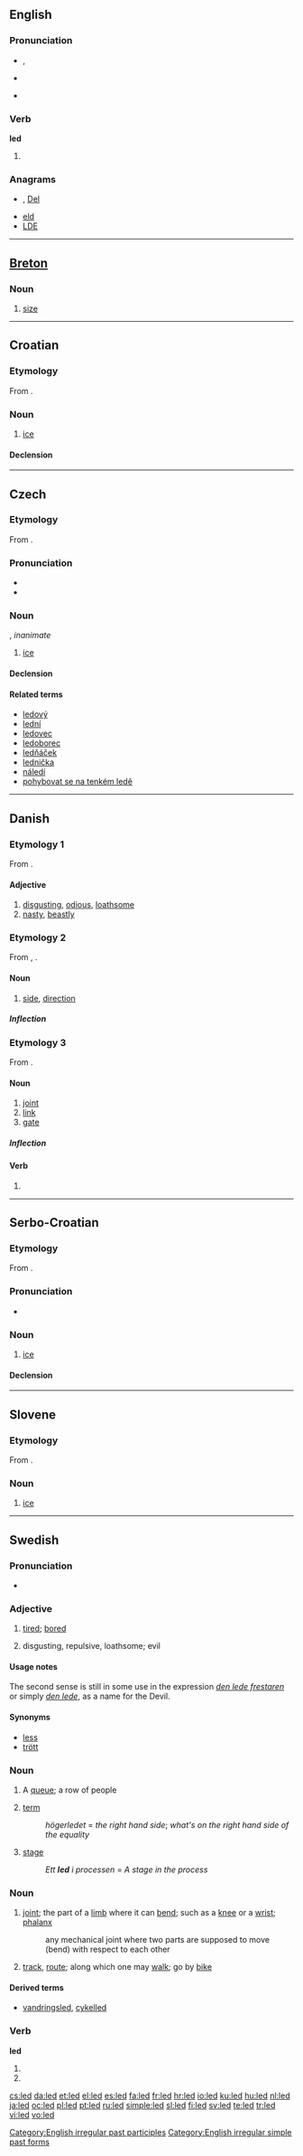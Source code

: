 {{also|LED}}
==English==

{{rank|natural|laid|cold|518|led|low|American|bad}}

===Pronunciation===
* {{IPA|/'lεd/}}, {{SAMPA|/"lEd/}}
* {{audio|en-us-led.ogg|Audio (US)}}
*: {{rhymes|ɛd}}
* {{homophones|lead}}

===Verb===
'''led'''

# {{past of|[[lead#Verb 2|lead]]}}

===Anagrams===
* {{alphagram|[[del#English|del]]}} , [[Del#English|Del]]
* [[eld#English|eld]]
* [[LDE#English|LDE]]

[[Category:English irregular past participles]]
[[Category:English irregular simple past forms]]

----

==[[Breton]]==

===Noun===
{{infl|br|noun|g=m}}

# [[size]]

----

==Croatian==

===Etymology===
From {{proto|Slavic|ledъ|lang=hr}}.

===Noun===
{{infl|hr|noun|g=m|head=lȇd}}

# [[ice]]

====Declension====
{{hr-decl-noun
|lȇd|lȅdovi
|lȅda|ledova
|ledu|ledovima
|led|ledove
|ledu|ledovi
|ledu|ledovima
|ledom|ledovima
}}

----

==Czech==

===Etymology===
From {{proto|Slavic|ledъ|lang=cs}}.

===Pronunciation===
* {{audio|Cs-led.ogg|audio}}
* {{IPA|/lɛt/|lang=ces}}

===Noun===
{{cs-noun|g=m}}, ''inanimate''

# [[ice]]

====Declension====
{{cs-decl-noun-auto|mi|l|e|d}}

====Related terms====
* [[ledový]] {{m}}
* [[lední]] {{m}}
* [[ledovec]] {{m}}
* [[ledoborec]] {{m}}
* [[ledňáček]] {{m}}
* [[lednička]] {{f}}
* [[náledí]] {{n}}
* [[pohybovat se na tenkém ledě]]

----

==Danish==

===Etymology 1===

From {{etyl|non|da}} {{term|leiðr||uncomfortable, tired|lang=non}}.

====Adjective====
{{infl|da|adjective|neuter|ledt|definite and plural|lede|comparative|ledere|superlative|ledest}}

# [[disgusting]], [[odious]], [[loathsome]]
# [[nasty]], [[beastly]]

===Etymology 2===

From {{etyl|non|da}} {{term|leið||road, direction|lang=non}}, {{term|hlið||side|lang=non}}.

====Noun====
{{da-noun|stem=ledd|en|er}}

# [[side]], [[direction]]

=====Inflection=====
{{da-noun-infl|stem=ledd|en|er}}

===Etymology 3===

From {{etyl|non|da}} {{term|liðr|lang=non}}.

====Noun====
{{da-noun|stem=ledd|et}}

# [[joint]]
# [[link]]
# [[gate]]

=====Inflection=====
{{da-noun-infl|stem=ledd|et}}

====Verb====
{{infl|da|verb form}}

# {{form of|past|lide|lang=Danish}}

----

==Serbo-Croatian==

===Etymology===
From {{proto|Slavic|ledъ|lang=sh}}.

===Pronunciation===
* {{IPA|/lêːd/|lang=sh}}

===Noun===
{{sh-noun|g=m|head=lȇd|r|лед|ле̑д}}

# [[ice]]

====Declension====
{{sh-decl-noun
|lȇd|lȅdovi
|lȅda|ledova
|ledu|ledovima
|led|ledove
|ledu|ledovi
|ledu|ledovima
|ledom|ledovima
}}

----

==Slovene==

===Etymology===
From {{proto|Slavic|ledъ|lang=sl}}.

===Noun===
{{infl|sl|noun|g=m}}

# [[ice]]

----

==Swedish==

===Pronunciation===
* {{audio|Sv-led.ogg|audio}}

===Adjective===
{{sv-adj-reg|2=lett}}
{{infl|sv|adjective}}

# [[tired]]; [[bored]]
# {{archaic|lang=sv}} disgusting, repulsive, loathsome; evil

====Usage notes====
The second sense is still in some use in the expression ''[[den lede frestaren]]'' or simply ''[[lede#Swedish|den lede]]'', as a name for the Devil.

====Synonyms====
* [[less]]
* [[trött]]

===Noun===
{{sv-noun-n-zero|}}
{{infl|sv|noun}}

# A [[queue]]; a row of people
# {{mathematics|lang=sv}} [[term]]
#: ''högerledet'' = ''the right hand side''; ''what's on the right hand side of the equality''
# [[stage]]
#: ''Ett '''led''' i processen'' = ''A stage in the process''

===Noun===
{{sv-noun-reg-r-c|2=lede}}
{{infl|sv|noun|g=c}}

# [[joint]]; the part of a [[limb]] where it can [[bend]]; such as a [[knee]] or a [[wrist]]; [[phalanx]]
#: any mechanical joint where two parts are supposed to move (bend) with respect to each other
# [[track]], [[route]]; along which one may [[walk]]; go by [[bike]]

====Derived terms====
* {{sense|track}} [[vandringsled]], [[cykelled]]

===Verb===
'''led'''

# {{form of|Past tense|[[lida]]}}
# {{form of|Imperative|[[leda]]}}

[[cs:led]]
[[da:led]]
[[et:led]]
[[el:led]]
[[es:led]]
[[fa:led]]
[[fr:led]]
[[hr:led]]
[[io:led]]
[[ku:led]]
[[hu:led]]
[[nl:led]]
[[ja:led]]
[[oc:led]]
[[pl:led]]
[[pt:led]]
[[ru:led]]
[[simple:led]]
[[sl:led]]
[[fi:led]]
[[sv:led]]
[[te:led]]
[[tr:led]]
[[vi:led]]
[[vo:led]]